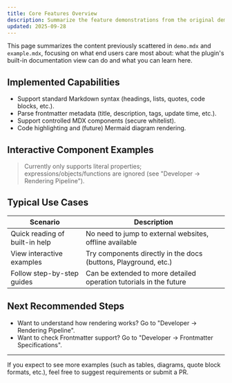 ```yaml
---
title: Core Features Overview
description: Summarize the feature demonstrations from the original demo and example documents, providing an intuitive understanding of the built-in documentation system and controlled MDX components.
updated: 2025-09-28
---
```


This page summarizes the content previously scattered in `demo.mdx` and `example.mdx`, focusing on what end users care most about: what the plugin's built-in documentation view can do and what you can learn here.

## Implemented Capabilities

- Support standard Markdown syntax (headings, lists, quotes, code blocks, etc.).
- Parse frontmatter metadata (title, description, tags, update time, etc.).
- Support controlled MDX components (secure whitelist).
- Code highlighting and (future) Mermaid diagram rendering.

## Interactive Component Examples

<SimpleButton label="Click me" />
<OcrPlayground initialText="Hello" />

> Currently only supports literal properties; expressions/objects/functions are ignored (see "Developer → Rendering Pipeline").

## Typical Use Cases

| Scenario | Description |
| ---- | ---- |
| Quick reading of built-in help | No need to jump to external websites, offline available |
| View interactive examples | Try components directly in the docs (buttons, Playground, etc.) |
| Follow step-by-step guides | Can be extended to more detailed operation tutorials in the future |

## Next Recommended Steps

- Want to understand how rendering works? Go to "Developer → Rendering Pipeline".
- Want to check Frontmatter support? Go to "Developer → Frontmatter Specifications".

---
If you expect to see more examples (such as tables, diagrams, quote block formats, etc.), feel free to suggest requirements or submit a PR.
